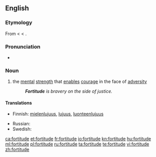 ==English==

===Etymology===
From {{etyl|fro}} < {{etyl|la}} {{term|fortitudo|fortitūdō|bravery, strength|lang=la}} < {{term|fortis||brave, strong|lang=la}}.

===Pronunciation===
* {{a|RP}} {{IPA|/ˈfɔːtɪtjuːd/}}

===Noun===
{{en-noun}}

# the [[mental]] [[strength]] that [[enable]]s [[courage]] in the face of [[adversity]]
#: '''''Fortitude''' is bravery on the side of justice.''

====Translations====
{{trans-top|mental strength}}
* Finnish: [[mielenlujuus]], [[lujuus]], [[luonteenlujuus]]
{{trans-mid}}
* Russian: {{t|ru|сила духа|f}}
* Swedish: {{t|sv|tapperhet}}
{{trans-bottom}}

[[ca:fortitude]]
[[et:fortitude]]
[[fr:fortitude]]
[[io:fortitude]]
[[kn:fortitude]]
[[hu:fortitude]]
[[ml:fortitude]]
[[pl:fortitude]]
[[ru:fortitude]]
[[ta:fortitude]]
[[te:fortitude]]
[[vi:fortitude]]
[[zh:fortitude]]